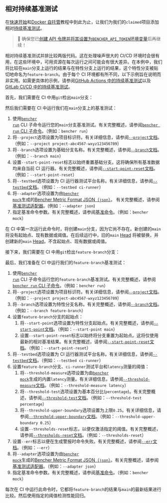 
## 相对持续基准测试

在[快速开始][quick start]和[Docker 自托管][docker self-hosted]教程中到此为止，让我们为我们的`claimed`项目添加相对[持续基准测试][continuous benchmarking]。

> 🐰 确保您已[创建 API 令牌并将其设置为`BENCHER_API_TOKEN`环境变量][create an api token]后再继续！

[quick start]: /zh/docs/tutorial/quick-start/
[docker self-hosted]: /zh/docs/tutorial/docker/
[continuous benchmarking]: /zh/docs/explanation/continuous-benchmarking/
[create an api token]: /zh/docs/tutorial/quick-start/#create-an-api-token

相对持续基准测试并排比较两版代码。这在处理噪声很大的 CI/CD 环境时会很有用，在这些环境中，可用资源在每次运行之间可能会有很大差异。在本例中，我们将比较在`main`分支上运行的结果与在特性分支上运行的结果，这个特性分支被贴切地命名为`feature-branch`。由于每个 CI 环境都有所不同，以下示例旨在说明而非实用。如需更具体的示例，请参阅[GitHub Actions 中的持续基准测试][github actions]以及[GitLab CI/CD 中的持续基准测试][gitlab ci/cd]。

[github actions]: /zh/docs/how-to/github-actions/
[gitlab ci/cd]: /zh/docs/how-to/gitlab-ci-cd/

首先，我们需要在 CI 中用`git`检出`main`分支：

<GitCheckoutMain />

然后我们需要在 CI 中运行我们在`main`分支上的基准测试：

<RunMainRelative />

1. 使用<code><a href="/zh/docs/explanation/bencher-run/">bencher run</a></code> CLI 子命令运行您的`main`分支基准测试。有关完整概述，请参阅[`bencher run` CLI 子命令][bencher run]。（例如：`bencher run`）
2. 将`--project`选项设置为项目标识符。有关详细信息，请参阅[`--project`文档][project option]。（例如：`--project project-abc4567-wxyz123456789`）
3. 将`--branch`选项设置为基础分支名称。有关完整概述，请参阅[`--branch`文档][branch option]。（例如：`--branch main`）
4. 设置`--start-point-reset`标志以始终重置基础分支。这将确保所有基准数据均来自当前 CI 运行器。有关完整概述，请参阅[`--start-point-reset`文档][start point reset]。（例如：`--start-point-reset`）
5. 将`--testbed`选项设置为 CI 运行器测试平台名称。有关详细信息，请参阅[`--testbed`文档][testbed option]。（例如：`--testbed ci-runner`）
6. 将`--adapter`选项设置为由<code><a href="/zh/docs/reference/bencher-metric-format/#bencher-mock">bencher mock</a></code>生成的[Bencher Metric Format JSON（`json`）][bmf]。 有关完整概述，请参阅[基准测试适配器][adapter json]。(例如：`--adapter json`)
7. 指定基准命令参数。有关完整概述，请参阅[基准命令][command argument]。（例如：`bencher mock`）

在 CI 中第一次运行此命令时，将创建`main`分支，因为它尚不存在。新创建的`main`将没有起始点、现有数据或阈值。在后续运行中，旧的`main` [Head][head] 将被替换，并创建新的`main` [Head][head]，不含起始点、现有数据或阈值。

[bencher run]: /zh/docs/explanation/bencher-run/
[project option]: /zh/docs/explanation/bencher-run/#--project-project
[branch option]: /zh/docs/explanation/branch-selection/#--branch-branch
[start point reset]: /zh/docs/explanation/branch-selection/#--start-point-reset
[testbed option]: /zh/docs/explanation/bencher-run/#--testbed-testbed
[bmf]: /zh/docs/reference/bencher-metric-format/
[adapter json]: /zh/docs/explanation/adapters/#-json
[command argument]: /zh/docs/explanation/bencher-run/#benchmark-command
[head]: /zh/docs/explanation/benchmarking/#head

接下来，我们需要在 CI 中用`git`检出`feature-branch`分支：

<GitCheckoutFeature />

最后，我们准备在 CI 中运行我们的`feature-branch`基准测试：

<RunFeatureRelative />

1. 使用<code><a href="/zh/docs/explanation/bencher-run/">bencher run</a></code> CLI 子命令运行您的`feature-branch`基准测试。有关完整概述，请参阅[`bencher run` CLI 子命令][bencher run]。（例如：`bencher run`）
2. 将`--project`选项设置为项目标识符。有关详细信息，请参阅[`--project`文档][project option]。（例如：`--project project-abc4567-wxyz123456789`）
3. 将`--branch`选项设置为特性分支名称。有关完整概述，请参阅[`--branch`文档][branch option]。（例如：`--branch feature-branch`）
4. 设置`feature-branch`分支的起始点：
   1. 将`--start-point`选项设置为特性分支起始点。有关完整概述，请参阅[`--start-point`文档][start point]。（例如：`--start-point main`）
   2. 设置`--start-point-reset`标志以始终将分支重置为起始点。这将仅使用最新的相对基准结果。有关完整概述，请参阅[`--start-point-reset`文档][start point reset]。（例如：`--start-point-reset`）
5. 将`--testbed`选项设置为 CI 运行器测试平台名称。有关详细信息，请参阅[`--testbed`文档][testbed option]。（例如：`--testbed ci-runner`）
6. 设置`feature-branch`分支、`ci-runner`测试平台和`latency`测量的阈值：
   1. 将`--threshold-measure`选项设置为由<code><a href="/zh/docs/reference/bencher-metric-format/#bencher-mock">bencher mock</a></code>生成的内置`latency`测量。有关详细信息，请参阅[`--threshold-measure`文档][threshold measure option]。（例如：`--threshold-measure latency`）
   2. 将`--threshold-test`选项设置为基本百分比(`percentage`)。有关完整概述，请参阅[`--threshold-test`文档][threshold test option]。（例如：`--threshold-test percentage`）
   3. 将`--threshold-upper-boundary`选项设置为上限`0.25`。有关详细信息，请参阅[`--threshold-upper-boundary`文档][threshold upper boundary]。（例如：`--threshold-upper-boundary 0.25`）
   4. 设置`--thresholds-reset`标志，以便仅激活指定的阈值。有关完整概述，请参阅[`--thresholds-reset`文档][thresholds reset]。（例如：`--thresholds-reset`）
7. 设置`--err`标志以便在生成警报时命令失败。有关完整概述，请参阅[`--err`文档][alert err]。（例如：`--err`）
8. 将`--adapter`选项设置为由<code><a href="/zh/docs/reference/bencher-metric-format/#bencher-mock">bencher mock</a></code>生成的[Bencher Metric Format JSON（`json`）][bmf]。有关完整概述，请参阅[基准测试适配器][adapter json]。（例如：`--adapter json`）
9. 指定基准命令参数。有关完整概述，请参阅[基准命令][command argument]。（例如：`bencher mock`）

每次在 CI 中运行此命令时，它都将`feature-branch`的结果与`main`的最新结果进行比较。然后使用指定的阈值检测性能回归。

[start point]: /zh/docs/explanation/branch-selection/#--start-point-branch
[start point reset]: /zh/docs/explanation/branch-selection/#--start-point-reset
[threshold measure option]: /zh/docs/explanation/thresholds/#--threshold-measure-measure
[threshold test option]: /zh/docs/explanation/thresholds/#--threshold-test-test
[threshold upper boundary]: /zh/docs/explanation/thresholds/#--threshold-upper-boundary-boundary
[thresholds reset]: /zh/docs/explanation/thresholds/#--thresholds-reset
[alert err]: /zh/docs/explanation/thresholds/#--err